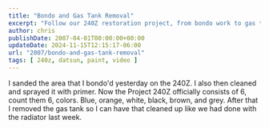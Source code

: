 ```yaml
---
title: "Bondo and Gas Tank Removal"
excerpt: "Follow our 240Z restoration project, from bondo work to gas tank removal, spanning six colors. Watch our progress in the latest video update."
author: chris
publishDate: 2007-04-01T00:00:00+00:00
updateDate: 2024-11-15T12:15:17-06:00
url: "2007/bondo-and-gas-tank-removal"
tags: [ 240z, datsun, paint, video ]
---
```


I sanded the area that I bondo'd yesterday on the 240Z. I also then cleaned and sprayed it with primer. Now the Project 240Z officially consists of 6, count them 6, colors. Blue, orange, white, black, brown, and grey. After that I removed the gas tank so I can have that cleaned up like we had done with the radiator last week.    



<YouTubeEmbed videoId="7nKCMSlfkio" title="Project240Z Primer and Gas Tank Removal" publishDate="2006-10-11T09:09:00" description="I sanded the area that I bondo'd yesterday on the 240Z. I also then cleaned and sprayed it with primer. Now the Project 240Z officially consists of 6, count them 6, colors. Blue, orange, white, black, brown, and grey. After that I removed the gas tank so I can have that cleaned up like we had done with the radiator last week." />


